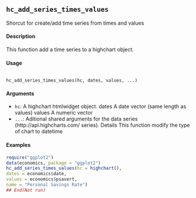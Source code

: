 ## ``hc_add_series_times_values``
Shorcut for create/add time series from times and values

#### Description 

This function add a time series to a highchart object.

#### Usage
<pre><code>
hc_add_series_times_values(hc, dates, values, ...)
</code></pre>

#### Arguments 

* ``hc ``: A highchart htmlwidget object.
dates A date vector (same length as values)
values A numeric vector
* ``...``: Aditional shared arguments for the data series (http://api.highcharts.com/
series).
Details
This function modify the type of chart to datetime

#### Examples
```r

require("ggplot2")
data(economics, package = "ggplot2")
hc_add_series_times_values(hc = highchart(),
dates = economics$date,
values = economics$psavert,
name = "Personal Savings Rate")
## End(Not run)
```
